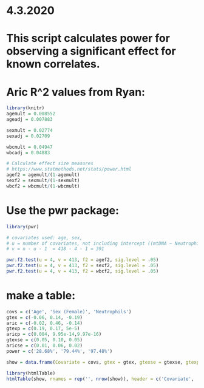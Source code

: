 # 4.3.2020
# This script calculates power for observing a significant effect for known correlates.

# Aric R^2 values from Ryan:
```r
library(knitr)
agemult = 0.008552
ageadj = 0.007883

sexmult = 0.02774
sexadj = 0.02709

wbcmult = 0.04947
wbcadj = 0.04883

# Calculate effect size measures
# https://www.statmethods.net/stats/power.html
agef2 = agemult/(1-agemult)
sexf2 = sexmult/(1-sexmult)
wbcf2 = wbcmult/(1-wbcmult)
```


# Use the pwr package:
```r
library(pwr)

# covariates used: age, sex, 
# u = number of covariates, not including intercept ((mtDNA ~ Neutrophils/SEX/AGE + HSC + Megakaryocytes + COHORT + TRISCHD)) = 4
# v = n - u - 1  = 418 - 4 - 1 = 391

pwr.f2.test(u = 4, v = 413, f2 = agef2, sig.level = .05)
pwr.f2.test(u = 4, v = 413, f2 = sexf2, sig.level = .05)
pwr.f2.test(u = 4, v = 413, f2 = wbcf2, sig.level = .05)
```

# make a table:
```r
covs = c('Age', 'Sex (Female)', 'Neutrophils')
gtex = c(-0.06, 0.14, -0.19)
aric = c(-0.02, 0.46, -0.14)
gtexp = c(0.19, 0.17, 5e-5)
aricp = c(0.004, 9.95e-14,9.97e-16)
gtexse = c(0.05, 0.10, 0.05)
aricse = c(0.01, 0.06, 0.02)
power = c('28.68%', '79.44%', '97.48%')

show = data.frame(Covariate = covs, gtex = gtex, gtexse = gtexse, gtexp = gtexp, aric = aric, aricse = aricse, aricp = aricp, power = power)

library(htmlTable)
htmlTable(show, rnames = rep('', nrow(show)), header = c('Covariate', 'GTEx effect size estimate', 'GTEx standard error', 'GTEx p-value', 'ARIC effect size estimate', 'ARIC standard error', 'ARIC p-value', 'Power'))
```
